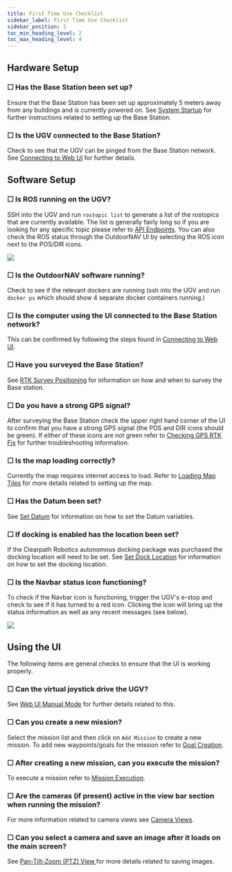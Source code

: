 ---
title: First Time Use Checklist
sidebar_label: First Time Use Checklist
sidebar_position: 2
toc_min_heading_level: 2
toc_max_heading_level: 4
---

## Hardware Setup

### ☐ Has the Base Station been set up?

Ensure that the Base Station has been set up approximately 5 meters
away from any buildings and is currently powered on. See
[System Startup](/docs_outdoornav_user_manual/getting_started/system_setup) for further
instructions related to setting up the Base Station.

### ☐ Is the UGV connected to the Base Station?

Check to see that the UGV can be pinged from the Base Station network.
See [Connecting to Web UI](/docs_outdoornav_user_manual/getting_started/system_setup#connecting_to_web_ui) for further
details.

## Software Setup

### ☐ Is ROS running on the UGV?

SSH into the UGV and run `rostopic list` to generate a list of the
rostopics that are currently available. The list is generally fairly
long so if you are looking for any specific topic please refer to
[API Endpoints](/docs_outdoornav_user_manual/api/api_endpoints). You can also check the
ROS status through the OutdoorNAV UI by selecting the ROS icon next to
the POS/DIR icons.

![](/img/outdoornav_images/rosNavBarIcon.png)

### ☐ Is the OutdoorNAV software running?

Check to see if the relevant dockers are running (ssh into the UGV and
run `docker ps` which should show 4 separate docker containers
running.)

### ☐ Is the computer using the UI connected to the Base Station network?

This can be confirmed by following the steps found in
[Connecting to Web UI](/docs_outdoornav_user_manual/getting_started/system_setup#connecting_to_web_ui).

### ☐ Have you surveyed the Base Station?

See [RTK Survey Positioning](/docs_outdoornav_user_manual/cpr_hardware#base-station-survey) for
information on how and when to survey the Base station.

### ☐ Do you have a strong GPS signal?

After surveying the Base Station check the upper right hand corner of
the UI to confirm that you have a strong GPS signal (the POS and DIR
icons should be green). If either of these icons are not green refer
to [Checking GPS RTK Fix](/docs_outdoornav_user_manual/getting_started/system_setup#checking-gpt-rtk-fix) for further
troubleshooting information.

### ☐ Is the map loading correctly?

Currently the map requires internet access to load. Refer to
[Loading Map Tiles](/docs_outdoornav_user_manual/getting_started/system_setup#loading_map_tiles) for more details
related to setting up the map.

### ☐ Has the Datum been set?

See [Set Datum](/docs_outdoornav_user_manual/getting_started/system_setup#set-datum) for information on how
to set the Datum variables.

### ☐ If docking is enabled has the location been set?

If the Clearpath Robotics autonomous docking package was purchased the
docking location will need to be set. See
[Set Dock Location](/docs_outdoornav_user_manual/getting_started/system_setup#set-dock-location) for information on
how to set the docking location.

### ☐ Is the Navbar status icon functioning?

To check if the Navbar icon is functioning, trigger the UGV's e-stop
and check to see if it has turned to a red icon. Clicking the icon
will bring up the status information as well as any recent messages
(see below).

![](/img/outdoornav_images/ugvStatusMessages.png)

## Using the UI

The following items are general checks to ensure that the UI is working
properly.

### ☐ Can the virtual joystick drive the UGV?

See [Web UI Manual Mode](/docs_outdoornav_user_manual/web_user_interface/ui_manual_mode) for further details
related to this.

### ☐ Can you create a new mission?

Select the mission list and then click on `Add Mission` to create a
new mission. To add new waypoints/goals for the mission refer to
[Goal Creation](/docs_outdoornav_user_manual/web_user_interface/ui_autonomous_mode#goal-creation).

### ☐ After creating a new mission, can you execute the mission?

To execute a mission refer to [Mission Execution](/docs_outdoornav_user_manual/web_user_interface/ui_autonomous_mode#mission-execution).

### ☐ Are the cameras (if present) active in the view bar section when running the mission?

For more information related to camera views see
[Camera Views](/docs_outdoornav_user_manual/web_user_interface/ui_overview#camera-views).

### ☐ Can you select a camera and save an image after it loads on the main screen?

See [Pan-Tilt-Zoom (PTZ) View ](/docs_outdoornav_user_manual/web_user_interface/ui_overview#ptz-view) for more details related
to saving images.